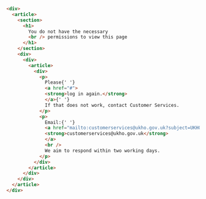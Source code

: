 ```html
<div>
  <article>
    <section>
      <h1>
        You do not have the necessary
        <br /> permissions to view this page
      </h1>
    </section>
    <div>
      <div>
        <article>
          <div>
            <p>
              Please{' '}
              <a href="#">
              <strong>log in again.</strong>
              </a>{' '}
              If that does not work, contact Customer Services.
            </p>
            <p>
              Email:{' '}
              <a href="mailto:customerservices@ukho.gov.uk?subject=UKHO%20Data%20Upload%20Permissions%20Issue">
              <strong>customerservices@ukho.gov.uk</strong>
              </a>
              <br />
              We aim to respond within two working days.
            </p>
          </div>
        </article>
      </div>
    </div>
  </article>
</div>
```
